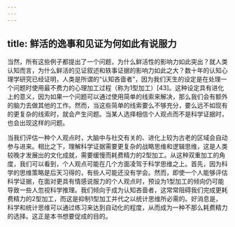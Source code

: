 ```yaml
---
---
---
```

title: 鲜活的逸事和见证为何如此有说服力
---




当然，所有这些例子都提出了一个问题，为什么鲜活性的影响力如此突出？就人类认知而言，为什么鲜活的见证叙述和轶事证据的影响力如此之大？数十年的认知心理学研究已经证明，人类是所谓的“认知吝啬者”，因为我们天生的设定是在处理一个问题时使用最不费力的心理加工过程（称为1型加工）[43]。这种设定具有进化上的意义，因为如果一个问题可以通过使用简单的线索来解决，那么我们会有额外的脑力去做其他的工作。然而，当这些简单的线索要么不够充分，要么远不如现有的更复杂的线索时，就会产生问题。当某人选择相信个人观点而不是科学证据时，也会出现这样的问题。

当我们评估一种个人观点时，大脑中与社交有关的、进化上较为古老的区域会自动参与进来。相比之下，理解科学证据需要更复杂的战略思维和逻辑思维，这是人类较晚才发展出的文化成就，需要缓慢而耗费精力的2型加工。从这种双重加工的角度，我们可以看到，个人观点可能在几个方面凌驾于科学思维之上。首先，因为科学的思维策略是后天习得的，有些人可能还没有学会。然而，即使一个人能够评估科学证据，在面对更具有情感说服力的个人观点时，预设为1型加工的倾向仍可能导致一些人忽视科学推理。我们倾向于成为认知吝啬者，这常常阻碍我们完成更耗费精力的2型加工，而这是抑制1型加工并代之以统计思维所必需的。好消息是，科学和统计思维可以通过练习来达到自动化的程度，从而成为一种不那么耗费精力的选择。这正是本书想要促成的目的。